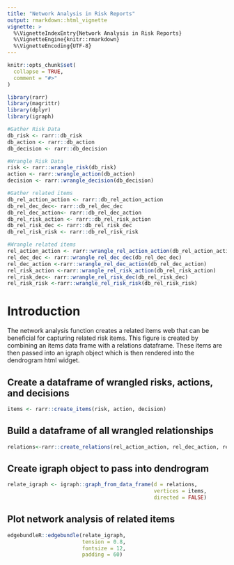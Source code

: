 ```yaml
---
title: "Network Analysis in Risk Reports"
output: rmarkdown::html_vignette
vignette: >
  %\VignetteIndexEntry{Network Analysis in Risk Reports}
  %\VignetteEngine{knitr::rmarkdown}
  %\VignetteEncoding{UTF-8}
---
```


```r
knitr::opts_chunk$set(
  collapse = TRUE,
  comment = "#>"
)
```

```r
library(rarr)
library(magrittr)
library(dplyr)
library(igraph)

#Gather Risk Data
db_risk <- rarr::db_risk
db_action <- rarr::db_action
db_decision <- rarr::db_decision

#Wrangle Risk Data
risk <- rarr::wrangle_risk(db_risk)
action <- rarr::wrangle_action(db_action)
decision <- rarr::wrangle_decision(db_decision)

#Gather related items
db_rel_action_action <- rarr::db_rel_action_action
db_rel_dec_dec<- rarr::db_rel_dec_dec
db_rel_dec_action<- rarr::db_rel_dec_action
db_rel_risk_action <- rarr::db_rel_risk_action
db_rel_risk_dec <- rarr::db_rel_risk_dec
db_rel_risk_risk <- rarr::db_rel_risk_risk

#Wrangle related items
rel_action_action <- rarr::wrangle_rel_action_action(db_rel_action_action)
rel_dec_dec <- rarr::wrangle_rel_dec_dec(db_rel_dec_dec)
rel_dec_action <-rarr::wrangle_rel_dec_action(db_rel_dec_action) 
rel_risk_action <-rarr::wrangle_rel_risk_action(db_rel_risk_action)
rel_risk_dec<- rarr::wrangle_rel_risk_dec(db_rel_risk_dec)
rel_risk_risk <-rarr::wrangle_rel_risk_risk(db_rel_risk_risk)

```

# Introduction

The network analysis function creates a related items web that can be beneficial for capturing related risk items. This figure is created by combining an items data frame with a relations dataframe. These items are then passed into an igraph object which is then rendered into the dendrogram html widget.

## Create a dataframe of wrangled risks, actions, and decisions

```r
items <- rarr::create_items(risk, action, decision)
```

## Build a dataframe of all wrangled relationships

```r
relations<-rarr::create_relations(rel_action_action, rel_dec_action, rel_dec_dec,                          rel_risk_action,rel_risk_dec,rel_risk_risk)
```

## Create igraph object to pass into dendrogram

```r
relate_igraph <- igraph::graph_from_data_frame(d = relations, 
                                               vertices = items, 
                                               directed = FALSE)

```

## Plot network analysis of related items

```r
edgebundleR::edgebundle(relate_igraph, 
                        tension = 0.8, 
                        fontsize = 12,
                        padding = 60)

```

